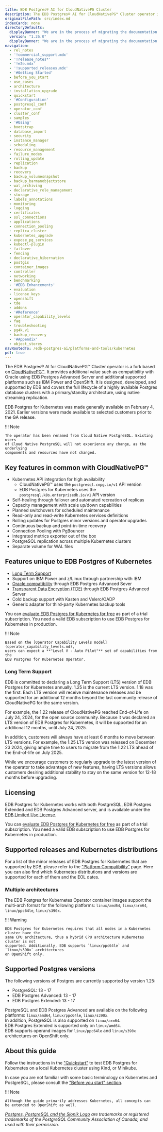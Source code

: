 ```yaml
---
title: EDB Postgres® AI for CloudNativePG Cluster
description: The EDB Postgres® AI for CloudNativePG™ Cluster operator is a fork based on CloudNativePG™ which provides additional value such as compatibility with Oracle databases and additional supported platforms such as IBM Power and OpenShift.
originalFilePath: src/index.md
indexCards: none
directoryDefaults:
  displayBanner: "We are in the process of migrating the documentation from the previous EDB Postgres for Kubernetes name to the new EDB Postgres® AI for CloudNativePG™ Cluster name. You may see references to both names in this documentation."
  version: "1.26.0"
  displayBanner: "We are in the process of migrating the documentation from the previous EDB Postgres for Kubernetes name to the new EDB Postgres® AI for CloudNativePG™ Cluster™ name. You may see references to both names in this documentation."
navigation:
  - rel_notes
  - '!commercial_support.mdx'
  - '!release_notes*'
  - '!e2e.mdx'
  - '!supported_releases.mdx'
  - '#Getting Started'
  - before_you_start
  - use_cases
  - architecture
  - installation_upgrade
  - quickstart
  - '#Configuration'
  - postgresql_conf
  - operator_conf
  - cluster_conf
  - samples
  - '#Using'
  - bootstrap
  - database_import
  - security
  - instance_manager
  - scheduling
  - resource_management
  - failure_modes
  - rolling_update
  - replication
  - backup
  - recovery
  - backup_volumesnapshot
  - backup_barmanobjectstore
  - wal_archiving
  - declarative_role_management
  - storage
  - labels_annotations
  - monitoring
  - logging
  - certificates
  - ssl_connections
  - applications
  - connection_pooling
  - replica_cluster
  - kubernetes_upgrade
  - expose_pg_services
  - kubectl-plugin
  - failover
  - fencing
  - declarative_hibernation
  - postgis
  - container_images
  - controller
  - networking
  - benchmarking
  - '#EDB Enhancements'
  - evaluation
  - license_keys
  - openshift
  - tde
  - addons
  - '#Reference'
  - operator_capability_levels
  - faq
  - troubleshooting
  - pg4k.v1
  - backup_recovery
  - '#Appendix'
  - object_stores
navRootedTo: /edb-postgres-ai/platforms-and-tools/kubernetes
pdf: true
---
```


The EDB Postgres® AI for CloudNativePG™ Cluster operator is a fork based on [CloudNativePG™](https://cloudnative-pg.io).
It provides additional value such as compatibility with Oracle using EDB
Postgres Advanced Server and additional supported platforms such as IBM Power
and OpenShift. It is designed, developed, and supported by EDB and covers the
full lifecycle of a highly available Postgres database clusters with a
primary/standby architecture, using native streaming replication.

EDB Postgres for Kubernetes was made generally available on February 4, 2021. Earlier versions were made available to selected customers prior to the GA release. 

!!! Note

    The operator has been renamed from Cloud Native PostgreSQL. Existing users
    of Cloud Native PostgreSQL will not experience any change, as the underlying
    components and resources have not changed.

## Key features in common with CloudNativePG™

-   Kubernetes API integration for high availability
    -   CloudNativePG™ uses the `postgresql.cnpg.io/v1` API version
    -   EDB Postgres for Kubernetes uses the `postgresql.k8s.enterprisedb.io/v1` API version
-   Self-healing through failover and automated recreation of replicas
-   Capacity management with scale up/down capabilities
-   Planned switchovers for scheduled maintenance
-   Read-only and read-write Kubernetes services definitions
-   Rolling updates for Postgres minor versions and operator upgrades
-   Continuous backup and point-in-time recovery
-   Connection Pooling with PgBouncer
-   Integrated metrics exporter out of the box
-   PostgreSQL replication across multiple Kubernetes clusters
-   Separate volume for WAL files

## Features unique to EDB Postgres of Kubernetes

-   [Long Term Support](#long-term-support)
-   Support on IBM Power and z/Linux through partnership with IBM
-   [Oracle compatibility](/epas/latest/fundamentals/epas_fundamentals/epas_compat_ora_dev_guide/) through EDB Postgres Advanced Sever
-   [Transparent Data Encryption (TDE)](/tde/latest/) through EDB Postgres Advanced Server
-   Cold backup support with Kasten and Velero/OADP
-   Generic adapter for third-party Kubernetes backup tools

You can [evaluate EDB Postgres for Kubernetes for free](evaluation.md) as part of a trial subscription.
You need a valid EDB subscription to use EDB Postgres for Kubernetes in production.

!!! Note

    Based on the [Operator Capability Levels model](operator_capability_levels.md),
    users can expect a **"Level V - Auto Pilot"** set of capabilities from the
    EDB Postgres for Kubernetes Operator.

### Long Term Support

EDB is committed to declaring a Long Term Support (LTS) version of EDB
Postgres for Kubernetes annually. 1.25 is the current LTS version. 1.18 was the
first. Each LTS version will
receive maintenance releases and be supported for an additional 12 months beyond
the last community release of CloudNativePG for the same version.

For example, the 1.22 release of CloudNativePG reached End-of-Life on July
24, 2024, for the open source community.
Because it was declared an LTS version of EDB Postgres for Kubernetes, it
will be supported for an additional 12 months, until July 24, 2025.

In addition, customers will always have at least 6 months to move between LTS versions.
For example, the 1.25 LTS version was released on December 23 2024, giving ample
time to users to migrate from the 1.22 LTS ahead of the End-of-life on July 2025.

While we encourage customers to regularly upgrade to the latest version of the operator to take
advantage of new features, having LTS versions allows customers desiring additional stability to stay on the same
version for 12-18 months before upgrading.

## Licensing

EDB Postgres for Kubernetes works with both PostgreSQL, EDB Postgres Extended and EDB Postgres
Advanced server, and is available under the
[EDB Limited Use License](https://www.enterprisedb.com/limited-use-license).

You can [evaluate EDB Postgres for Kubernetes for free](evaluation.md) as part of a trial subscription.
You need a valid EDB subscription to use EDB Postgres for Kubernetes in production.

## Supported releases and Kubernetes distributions

For a list of the minor releases of EDB Postgres for Kubernetes that are
supported by EDB, please refer to the
["Platform Compatibility"](https://www.enterprisedb.com/resources/platform-compatibility#pgk8s)
page. Here you can also find which Kubernetes distributions and versions are
supported for each of them and the EOL dates.

### Multiple architectures

The EDB Postgres for Kubernetes Operator container images support the multi-arch
format for the following platforms: `linux/amd64`, `linux/arm64`, `linux/ppc64le`, `linux/s390x`.

!!! Warning

    EDB Postgres for Kubernetes requires that all nodes in a Kubernetes cluster have the
    same CPU architecture, thus a hybrid CPU architecture Kubernetes cluster is not
    supported. Additionally, EDB supports `linux/ppc64le` and `linux/s390x` architectures
    on OpenShift only.

## Supported Postgres versions

The following versions of Postgres are currently supported by version 1.25:

-   PostgreSQL: 13 - 17
-   EDB Postgres Advanced: 13 - 17
-   EDB Postgres Extended: 13 - 17

PostgreSQL and EDB Postgres Advanced are available on the following platforms:
`linux/amd64`, `linux/ppc64le`, `linux/s390x`.  
In addition, PostgreSQL is also supported on `linux/arm64`.  
EDB Postgres Extended is supported only on `linux/amd64`.  
EDB supports operand images for `linux/ppc64le` and `linux/s390x` architectures
on OpenShift only.

## About this guide

Follow the instructions in the ["Quickstart"](quickstart.md) to test EDB Postgres for Kubernetes
on a local Kubernetes cluster using Kind, or Minikube.

In case you are not familiar with some basic terminology on Kubernetes and PostgreSQL,
please consult the ["Before you start" section](before_you_start.md).

!!! Note

    Although the guide primarily addresses Kubernetes, all concepts can
    be extended to OpenShift as well.

*[Postgres, PostgreSQL and the Slonik Logo](https://www.postgresql.org/about/policies/trademarks/)
are trademarks or registered trademarks of the PostgreSQL Community Association
of Canada, and used with their permission.*
